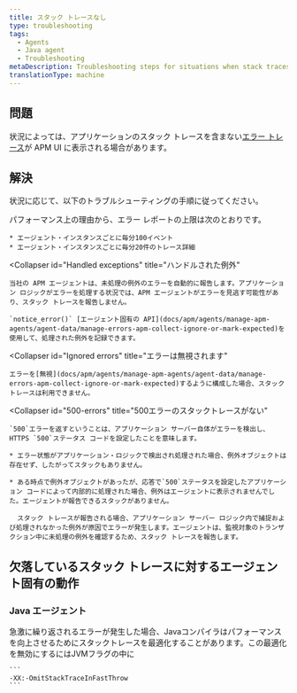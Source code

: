 ```yaml
---
title: スタック トレースなし
type: troubleshooting
tags:
  - Agents
  - Java agent
  - Troubleshooting
metaDescription: Troubleshooting steps for situations when stack traces are missing for error traces with your New Relic Java app.
translationType: machine
---
```


## 問題

状況によっては、アプリケーションのスタック トレースを含まない[エラー トレース](/docs/apm/applications-menu/error-analytics/error-analytics-manage-error-traces)が APM UI に表示される場合があります。

## 解決

状況に応じて、以下のトラブルシューティングの手順に従ってください。

<CollapserGroup>
  <Collapser
    id="Caps on error reporting"
    title="エラー報告の制限"
  >
    パフォーマンス上の理由から、エラー レポートの上限は次のとおりです。

    * エージェント・インスタンスごとに毎分100イベント
    * エージェント・インスタンスごとに毎分20件のトレース詳細
  </Collapser>

  <Collapser
    id="Handled exceptions"
    title="ハンドルされた例外"
  >
    当社の APM エージェントは、未処理の例外のエラーを自動的に報告します。アプリケーション ロジックがエラーを処理する状況では、APM エージェントがエラーを見逃す可能性があり、スタック トレースを報告しません。

    `notice_error()` [エージェント固有の API](docs/apm/agents/manage-apm-agents/agent-data/manage-errors-apm-collect-ignore-or-mark-expected)を使用して、処理された例外を記録できます。
  </Collapser>

  <Collapser
    id="Ignored errors"
    title="エラーは無視されます"
  >
    エラーを[無視](docs/apm/agents/manage-apm-agents/agent-data/manage-errors-apm-collect-ignore-or-mark-expected)するように構成した場合、スタック トレースは利用できません。
  </Collapser>

  <Collapser
    id="500-errors"
    title="500エラーのスタックトレースがない"
  >
    `500`エラーを返すということは、アプリケーション サーバー自体がエラーを検出し、HTTPS `500`ステータス コードを設定したことを意味します。

    * エラー状態がアプリケーション・ロジックで検出され処理された場合、例外オブジェクトは存在せず、したがってスタックもありません。

    * ある時点で例外オブジェクトがあったが、応答で`500`ステータスを設定したアプリケーション コードによって内部的に処理された場合、例外はエージェントに表示されませんでした。エージェントが報告できるスタックがありません。

      スタック トレースが報告される場合、アプリケーション サーバー ロジック内で捕捉および処理されなかった例外が原因でエラーが発生します。エージェントは、監視対象のトランザクション中に未処理の例外を確認するため、スタック トレースを報告します。
  </Collapser>
</CollapserGroup>

## 欠落しているスタック トレースに対するエージェント固有の動作

### Java エージェント

<CollapserGroup>
  <Collapser
    id="repeated-errors"
    title="急速に繰り返されるエラーのスタックトレースがない"
  >
    急激に繰り返されるエラーが発生した場合、Javaコンパイラはパフォーマンスを向上させるためにスタックトレースを最適化することがあります。この最適化を無効にするにはJVMフラグの中に

    ```
    -XX:-OmitStackTraceInFastThrow
    ```
  </Collapser>
</CollapserGroup>